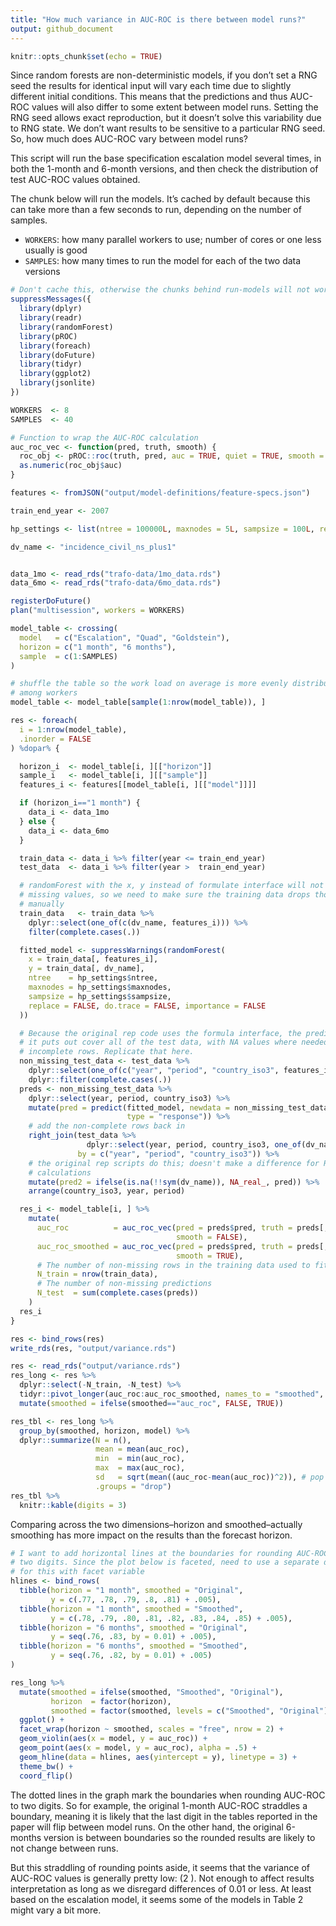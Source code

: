 ```yaml
---
title: "How much variance in AUC-ROC is there between model runs?"
output: github_document
---
```


```r
knitr::opts_chunk$set(echo = TRUE)
```

Since random forests are non-deterministic models, if you don't set a RNG seed the results for identical input will vary each time due to slightly different initial conditions. This means that the predictions and thus AUC-ROC values will also differ to some extent between model runs. Setting the RNG seed allows exact reproduction, but it doesn't solve this variability due to RNG state. We don't want results to be sensitive to a particular RNG seed. So, how much does AUC-ROC vary between model runs?

This script will run the base specification escalation model several times, in both the 1-month and 6-month versions, and then check the distribution of test AUC-ROC values obtained. 

The chunk below will run the models. It's cached by default because this can take more than a few seconds to run, depending on the number of samples. 

- `WORKERS`: how many parallel workers to use; number of cores or one less usually is good
- `SAMPLES`: how many times to run the model for each of the two data versions

```r
# Don't cache this, otherwise the chunks behind run-models will not work
suppressMessages({
  library(dplyr)
  library(readr)
  library(randomForest)
  library(pROC)
  library(foreach)
  library(doFuture)
  library(tidyr)
  library(ggplot2)
  library(jsonlite)
})
```


```r
WORKERS  <- 8
SAMPLES  <- 40

# Function to wrap the AUC-ROC calculation
auc_roc_vec <- function(pred, truth, smooth) {
  roc_obj <- pROC::roc(truth, pred, auc = TRUE, quiet = TRUE, smooth = smooth)
  as.numeric(roc_obj$auc)
}

features <- fromJSON("output/model-definitions/feature-specs.json")

train_end_year <- 2007

hp_settings <- list(ntree = 100000L, maxnodes = 5L, sampsize = 100L, replace = FALSE)

dv_name <- "incidence_civil_ns_plus1"


data_1mo <- read_rds("trafo-data/1mo_data.rds")
data_6mo <- read_rds("trafo-data/6mo_data.rds")

registerDoFuture()
plan("multisession", workers = WORKERS)

model_table <- crossing(
  model   = c("Escalation", "Quad", "Goldstein"),
  horizon = c("1 month", "6 months"),
  sample  = c(1:SAMPLES)
)

# shuffle the table so the work load on average is more evenly distributed 
# among workers
model_table <- model_table[sample(1:nrow(model_table)), ]

res <- foreach(
  i = 1:nrow(model_table),
  .inorder = FALSE
) %dopar% {

  horizon_i  <- model_table[i, ][["horizon"]]
  sample_i   <- model_table[i, ][["sample"]]
  features_i <- features[[model_table[i, ][["model"]]]]

  if (horizon_i=="1 month") {
    data_i <- data_1mo
  } else {
    data_i <- data_6mo
  }

  train_data <- data_i %>% filter(year <= train_end_year)
  test_data  <- data_i %>% filter(year >  train_end_year)

  # randomForest with the x, y instead of formulate interface will not drop
  # missing values, so we need to make sure the training data drops those
  # manually
  train_data   <- train_data %>%
    dplyr::select(one_of(c(dv_name, features_i))) %>%
    filter(complete.cases(.))

  fitted_model <- suppressWarnings(randomForest(
    x = train_data[, features_i],
    y = train_data[, dv_name],
    ntree    = hp_settings$ntree,
    maxnodes = hp_settings$maxnodes,
    sampsize = hp_settings$sampsize,
    replace = FALSE, do.trace = FALSE, importance = FALSE
  ))

  # Because the original rep code uses the formula interface, the predictions
  # it puts out cover all of the test data, with NA values where needed for
  # incomplete rows. Replicate that here.
  non_missing_test_data <- test_data %>%
    dplyr::select(one_of(c("year", "period", "country_iso3", features_i))) %>%
    dplyr::filter(complete.cases(.))
  preds <- non_missing_test_data %>%
    dplyr::select(year, period, country_iso3) %>%
    mutate(pred = predict(fitted_model, newdata = non_missing_test_data,
                          type = "response")) %>%
    # add the non-complete rows back in
    right_join(test_data %>%
                 dplyr::select(year, period, country_iso3, one_of(dv_name)),
               by = c("year", "period", "country_iso3")) %>%
    # the original rep scripts do this; doesn't make a difference for ROC
    # calculations
    mutate(pred2 = ifelse(is.na(!!sym(dv_name)), NA_real_, pred)) %>%
    arrange(country_iso3, year, period)

  res_i <- model_table[i, ] %>%
    mutate(
      auc_roc          = auc_roc_vec(pred = preds$pred, truth = preds[, dv_name],
                                     smooth = FALSE),
      auc_roc_smoothed = auc_roc_vec(pred = preds$pred, truth = preds[, dv_name],
                                     smooth = TRUE),
      # The number of non-missing rows in the training data used to fit the mdl
      N_train = nrow(train_data),
      # The number of non-missing predictions
      N_test  = sum(complete.cases(preds))
    )
  res_i
}

res <- bind_rows(res)
write_rds(res, "output/variance.rds")
```

```r
res <- read_rds("output/variance.rds")
res_long <- res %>%
  dplyr::select(-N_train, -N_test) %>%
  tidyr::pivot_longer(auc_roc:auc_roc_smoothed, names_to = "smoothed", values_to = "auc_roc") %>%
  mutate(smoothed = ifelse(smoothed=="auc_roc", FALSE, TRUE)) 

res_tbl <- res_long %>%
  group_by(smoothed, horizon, model) %>%
  dplyr::summarize(N = n(),
                   mean = mean(auc_roc),
                   min  = min(auc_roc),
                   max  = max(auc_roc),
                   sd   = sqrt(mean((auc_roc-mean(auc_roc))^2)), # pop sd, not sample sd
                   .groups = "drop")
res_tbl %>%
  knitr::kable(digits = 3)
```

Comparing across the two dimensions--horizon and smoothed--actually smoothing has more impact on the results than the forecast horizon. 

```r
# I want to add horizontal lines at the boundaries for rounding AUC-ROC to 
# two digits. Since the plot below is faceted, need to use a separate data frame
# for this with facet variable
hlines <- bind_rows(
  tibble(horizon = "1 month", smoothed = "Original", 
         y = c(.77, .78, .79, .8, .81) + .005),
  tibble(horizon = "1 month", smoothed = "Smoothed", 
         y = c(.78, .79, .80, .81, .82, .83, .84, .85) + .005),
  tibble(horizon = "6 months", smoothed = "Original", 
         y = seq(.76, .83, by = 0.01) + .005),
  tibble(horizon = "6 months", smoothed = "Smoothed", 
         y = seq(.76, .82, by = 0.01) + .005)
)

res_long %>%
  mutate(smoothed = ifelse(smoothed, "Smoothed", "Original"),
         horizon  = factor(horizon), 
         smoothed = factor(smoothed, levels = c("Smoothed", "Original"))) %>%
  ggplot() +
  facet_wrap(horizon ~ smoothed, scales = "free", nrow = 2) +
  geom_violin(aes(x = model, y = auc_roc)) +
  geom_point(aes(x = model, y = auc_roc), alpha = .5) +
  geom_hline(data = hlines, aes(yintercept = y), linetype = 3) +
  theme_bw() +
  coord_flip()
```

The dotted lines in the graph mark the boundaries when rounding AUC-ROC to two digits. So for example, the original 1-month AUC-ROC straddles a boundary, meaning it is likely that the last digit in the tables reported in the paper will flip between model runs. On the other hand, the original 6-months version is between boundaries so the rounded results are likely to not change between runs. 

But this straddling of rounding points aside, it seems that the variance of AUC-ROC values is generally pretty low: \(2 \times \textrm{SD} \lesssim 0.01 \). Not enough to affect results interpretation as long as we disregard differences of 0.01 or less. At least based on the escalation model, it seems some of the models in Table 2 might vary a bit more. 
